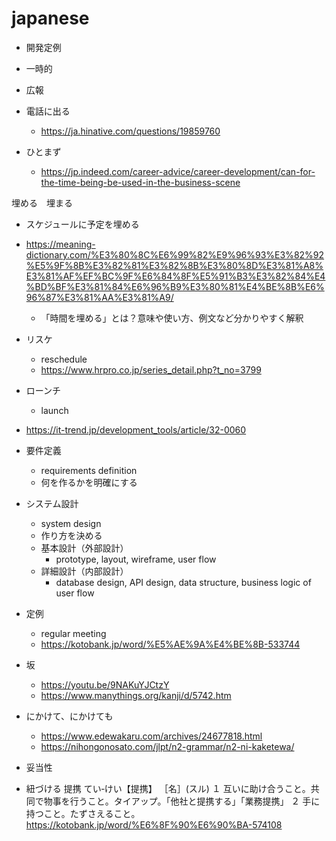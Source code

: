 # japanese

- 開発定例
- 一時的
- 広報
- 電話に出る
  - https://ja.hinative.com/questions/19859760

- ひとまず
  - https://jp.indeed.com/career-advice/career-development/can-for-the-time-being-be-used-in-the-business-scene

埋める　埋まる
- スケジュールに予定を埋める
- https://meaning-dictionary.com/%E3%80%8C%E6%99%82%E9%96%93%E3%82%92%E5%9F%8B%E3%82%81%E3%82%8B%E3%80%8D%E3%81%A8%E3%81%AF%EF%BC%9F%E6%84%8F%E5%91%B3%E3%82%84%E4%BD%BF%E3%81%84%E6%96%B9%E3%80%81%E4%BE%8B%E6%96%87%E3%81%AA%E3%81%A9/
  - 「時間を埋める」とは？意味や使い方、例文など分かりやすく解釈



- リスケ
  - reschedule
  - https://www.hrpro.co.jp/series_detail.php?t_no=3799

- ローンチ
  - launch

- https://it-trend.jp/development_tools/article/32-0060
- 要件定義
  - requirements definition
  - 何を作るかを明確にする
- システム設計
  - system design
  - 作り方を決める
  - 基本設計（外部設計）
    - prototype, layout, wireframe, user flow
  - 詳細設計（内部設計）
    - database design, API design, data structure, business logic of user flow


- 定例
  - regular meeting
  - https://kotobank.jp/word/%E5%AE%9A%E4%BE%8B-533744

- 坂
  - https://youtu.be/9NAKuYJCtzY
  - https://www.manythings.org/kanji/d/5742.htm

- にかけて、にかけても
  - https://www.edewakaru.com/archives/24677818.html
  - https://nihongonosato.com/jlpt/n2-grammar/n2-ni-kaketewa/

- 妥当性

- 紐づける
提携
てい‐けい【提携】
［名］(スル)
１ 互いに助け合うこと。共同で物事を行うこと。タイアップ。「他社と提携する」「業務提携」
２ 手に持つこと。たずさえること。
https://kotobank.jp/word/%E6%8F%90%E6%90%BA-574108


